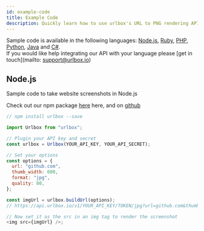 ```yaml
---
id: example-code
title: Example Code
description: Quickly learn how to use urlbox's URL to PNG rendering API
---
```


Sample code is available in the following languages: [Node.js](#javascript "Take a screenshot with Node.js"), [Ruby](#ruby "Take a screenshot with Ruby"), [PHP](#php "Take a screenshot with PHP"), [Python](#python "Take a screenshot with Python"), [Java](#java "Take a screenshot with Java") and [C#](#cs "Take a screenshot with C#").  
If you would like help integrating our API with your language please [get in touch](mailto: support@urlbox.io)

## Node.js

Sample code to take website screenshots in Node.js

Check out our npm package [here](https://www.npmjs.com/package/urlbox) here, and on [github](https://github.com/urlbox/urlbox-screenshots-node)

```javascript
// npm install urlbox --save

import Urlbox from "urlbox";

// Plugin your API key and secret
const urlbox = Urlbox(YOUR_API_KEY, YOUR_API_SECRET);

// Set your options
const options = {
  url: "github.com",
  thumb_width: 600,
  format: "jpg",
  quality: 80,
};

const imgUrl = urlbox.buildUrl(options);
// https://api.urlbox.io/v1/YOUR_API_KEY/TOKEN/jpg?url=github.com&thumb_width=600&quality=80

// Now set it as the src in an img tag to render the screenshot
<img src={imgUrl} />;
```
